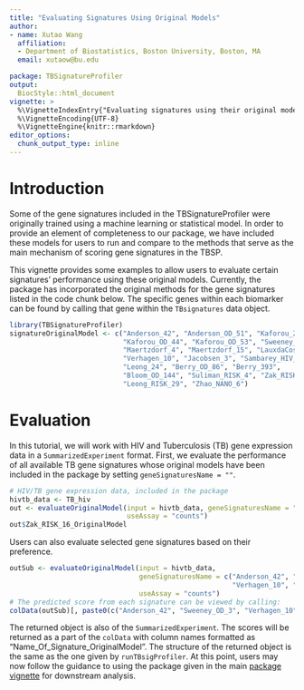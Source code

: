 ```yaml
---
title: "Evaluating Signatures Using Original Models"
author: 
- name: Xutao Wang
  affiliation: 
  - Department of Biostatistics, Boston University, Boston, MA
  email: xutaow@bu.edu

package: TBSignatureProfiler
output: 
  BiocStyle::html_document
vignette: >
  %\VignetteIndexEntry{"Evaluating signatures using their original models"}
  %\VignetteEncoding{UTF-8}  
  %\VignetteEngine{knitr::rmarkdown}
editor_options: 
  chunk_output_type: inline
---
```


# Introduction

Some of the gene signatures included in the TBSignatureProfiler were originally trained using a machine learning or statistical model. In order to provide an element of completeness to our package, we have included these models for users to run and compare to the methods that serve as the main mechanism of scoring gene signatures in the TBSP.

This vignette provides some examples to allow users to evaluate certain signatures' performance using these original models. Currently, the package has incorporated the original methods for the gene signatures listed in the code chunk below. The specific genes within each biomarker can be found by calling that gene within the `TBsignatures` data object. 


```r
library(TBSignatureProfiler)
signatureOriginalModel <- c("Anderson_42", "Anderson_OD_51", "Kaforou_27",
                            "Kaforou_OD_44", "Kaforou_OD_53", "Sweeney_OD_3",
                            "Maertzdorf_4", "Maertzdorf_15", "LauxdaCosta_OD_3",
                            "Verhagen_10", "Jacobsen_3", "Sambarey_HIV_10",
                            "Leong_24", "Berry_OD_86", "Berry_393",
                            "Bloom_OD_144", "Suliman_RISK_4", "Zak_RISK_16",
                            "Leong_RISK_29", "Zhao_NANO_6")
```

# Evaluation
In this tutorial, we will work with HIV and Tuberculosis (TB) gene expression data in a `SummarizedExperiment` format. First, we evaluate the performance of all available TB gene signatures whose original models have been included in the package by setting `geneSignaturesName = ""`. 

```r
# HIV/TB gene expression data, included in the package
hivtb_data <- TB_hiv
out <- evaluateOriginalModel(input = hivtb_data, geneSignaturesName = "",
                             useAssay = "counts")
out$Zak_RISK_16_OriginalModel
```

Users can also evaluate selected gene signatures based on their preference.

```r
outSub <- evaluateOriginalModel(input = hivtb_data,
                                geneSignaturesName = c("Anderson_42", "Sweeney_OD_3",
                                                       "Verhagen_10", "Zak_RISK_16"),
                                useAssay = "counts")
# The predicted score from each signature can be viewed by calling: 
colData(outSub)[, paste0(c("Anderson_42", "Sweeney_OD_3", "Verhagen_10", "Zak_RISK_16"), "_OriginalModel")]
```

The returned object is also of the `SummarizedExperiment`. The scores will be returned as a part of the `colData` with column names formatted as "Name_Of_Signature_OriginalModel". The structure of the returned object is the same as the one given by `runTBsigProfiler`. At this point, users may now follow the guidance to using the package given in the main [package vignette](https://compbiomed.github.io/TBSignatureProfiler-docs/articles/rmd/TBSig_Vignette.html) for downstream analysis.

